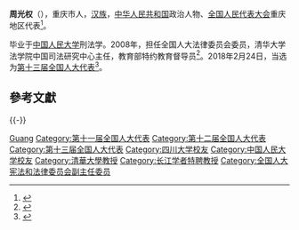 '''周光权'''（{{bd|1968年||}}），重庆市人，[[汉族|汉族]]，[[中华人民共和国|中华人民共和国]]政治人物、[[全国人民代表大会|全国人民代表大会]]重庆地区代表<ref>{{cite web|author=新华网|title=第十一届全国人大代表|url=http://news.xinhuanet.com/ziliao/2008-03/03/content_7708230.htm?node=36628|publisher=新华网|accessdate=2014-01-07|archive-date=2014-01-10|archive-url=https://web.archive.org/web/20140110211415/http://news.xinhuanet.com/ziliao/2008-03/03/content_7708230.htm?node=36628|dead-url=no}}</ref>。

毕业于[[中国人民大学|中国人民大学]]刑法学。2008年，担任全国人大法律委员会委员，清华大学法学院中国司法研究中心主任，教育部特约教育督导员<ref>{{cite news|title=全国人大代表信息-周光权|url=http://210.82.31.1:8084/delegate/viewDelegate.action?dbid=122075|accessdate=2013-04-05|newspaper=全国人大网|archive-url=https://web.archive.org/web/20130713110337/http://www.npc.gov.cn/delegate/viewDelegate.action?dbid=122075|archive-date=2013-07-13|dead-url=yes}}</ref>。2018年2月24日，当选为[[第十三届全国人大代表|第十三届全国人大代表]]<ref>{{Cite web|title=（受权发布）中华人民共和国第十三届全国人民代表大会代表名单-中新网|url=http://www.chinanews.com/gn/2018/02-25/8453959.shtml|accessdate=2021-02-13|work=中新网|archive-date=2018-02-27|archive-url=https://web.archive.org/web/20180227031724/http://www.chinanews.com/gn/2018/02-25/8453959.shtml|dead-url=no}}</ref>。

== 參考文獻 ==
{{Reflist}}

{{-}}

{{全国人大代表/11/渝}}
{{2016年度“长江学者奖励计划”特聘教授}}
{{Authority control}}

{{DEFAULTSORT:Zhou周}}
[[Category:周姓|Guang]]
[[Category:第十一届全国人大代表|Category:第十一届全国人大代表]]
[[Category:第十二届全国人大代表|Category:第十二届全国人大代表]]
[[Category:第十三届全国人大代表|Category:第十三届全国人大代表]]
[[Category:四川大学校友|Category:四川大学校友]]
[[Category:中国人民大学校友|Category:中国人民大学校友]]
[[Category:清華大學教授|Category:清華大學教授]]
[[Category:长江学者特聘教授|Category:长江学者特聘教授]]
[[Category:全国人大宪法和法律委员会副主任委员|Category:全国人大宪法和法律委员会副主任委员]]


{{中国政治人物小作品}}